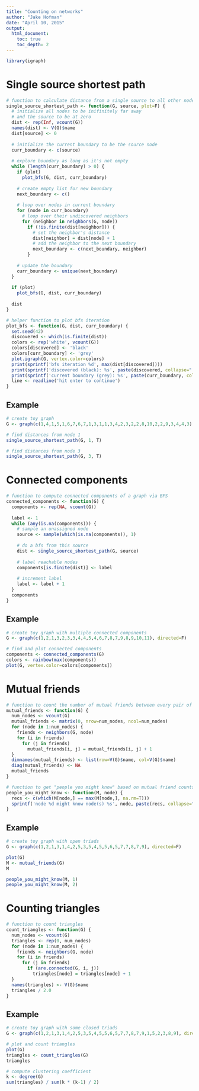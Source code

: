 ```yaml
---
title: "Counting on networks"
author: "Jake Hofman"
date: "April 10, 2015"
output:
  html_document:
    toc: true
    toc_depth: 2
---
```


```r
library(igraph)
```

# Single source shortest path
```r
# function to calculate distance from a single source to all other nodes via BFS
single_source_shortest_path <- function(G, source, plot=F) {
  # initialize all nodes to be inifinitely far away
  # and the source to be at zero
  dist <- rep(Inf, vcount(G))
  names(dist) <- V(G)$name
  dist[source] <- 0
  
  # initialize the current boundary to be the source node
  curr_boundary <- c(source)
  
  # explore boundary as long as it's not empty
  while (length(curr_boundary) > 0) {
    if (plot)
      plot_bfs(G, dist, curr_boundary)
    
    # create empty list for new boundary
    next_boundary <- c()
    
    # loop over nodes in current boundary
    for (node in curr_boundary)
      # loop over their undiscovered neighbors
      for (neighbor in neighbors(G, node))
        if (!is.finite(dist[neighbor])) {
          # set the neighbor's distance
          dist[neighbor] = dist[node] + 1
          # add the neighbor to the next boundary
          next_boundary <- c(next_boundary, neighbor)
        }
    
    # update the boundary
    curr_boundary <- unique(next_boundary)
  }
  
  if (plot)
    plot_bfs(G, dist, curr_boundary)
  
  dist
}

# helper function to plot bfs iteration
plot_bfs <- function(G, dist, curr_boundary) {
  set.seed(42)
  discovered <- which(is.finite(dist))
  colors <- rep('white', vcount(G))
  colors[discovered] <- 'black'
  colors[curr_boundary] <- 'grey'
  plot.igraph(G, vertex.color=colors)
  print(sprintf('bfs iteration %d', max(dist[discovered])))
  print(sprintf('discovered (black): %s', paste(discovered, collapse=" ")))
  print(sprintf('current boundary (grey): %s', paste(curr_boundary, collapse=" ")))
  line <- readline('hit enter to continue')
}

```

## Example
```r
# create toy graph
G <- graph(c(1,4,1,5,1,6,7,6,7,1,3,1,1,3,4,2,3,2,2,8,10,2,2,9,3,4,4,3), directed=T)

# find distances from node 1
single_source_shortest_path(G, 1, T)

# find distances from node 3
single_source_shortest_path(G, 3, T)
```

# Connected components
```r
# function to compute connected components of a graph via BFS
connected_components <- function(G) {
  components <- rep(NA, vcount(G))
  
  label <- 1
  while (any(is.na(components))) {
    # sample an unassigned node
    source <- sample(which(is.na(components)), 1)
    
    # do a bfs from this source
    dist <- single_source_shortest_path(G, source)
    
    # label reachable nodes
    components[is.finite(dist)] <- label
    
    # increment label
    label <- label + 1
  }
  components
}
```

## Example
```r
# create toy graph with multiple connected components
G <- graph(c(1,2,1,3,2,3,3,4,4,5,4,6,7,8,7,9,8,9,10,11), directed=F)

# find and plot connected components
components <- connected_components(G)
colors <- rainbow(max(components))
plot(G, vertex.color=colors[components])

```

# Mutual friends
```r
# function to count the number of mutual friends between every pair of nodes
mutual_friends <- function(G) {
  num_nodes <- vcount(G)
  mutual_friends <- matrix(0, nrow=num_nodes, ncol=num_nodes)
  for (node in 1:num_nodes) {
    friends <- neighbors(G, node)
    for (i in friends)
      for (j in friends)
        mutual_friends[i, j] = mutual_friends[i, j] + 1
  }
  dimnames(mutual_friends) <- list(row=V(G)$name, col=V(G)$name)
  diag(mutual_friends) <- NA
  mutual_friends
}

# function to get "people you might know" based on mutual friend counts
people_you_might_know <- function(M, node) {
  recs <- c(which(M[node,] == max(M[node,], na.rm=T)))
  sprintf('node %d might know node(s) %s', node, paste(recs, collapse=" and "))
}
```

## Example
```r
# create toy graph with open triads
G <- graph(c(1,2,1,3,1,4,2,5,3,5,4,5,5,6,5,7,7,8,7,9), directed=F)

plot(G)
M <- mutual_friends(G)
M

people_you_might_know(M, 1)
people_you_might_know(M, 2)
```


# Counting triangles
```r
# function to count triangles
count_triangles <- function(G) {
  num_nodes <- vcount(G)
  triangles <- rep(0, num_nodes)
  for (node in 1:num_nodes) {
    friends <- neighbors(G, node)
    for (i in friends)
      for (j in friends)
        if (are.connected(G, i, j))
          triangles[node] = triangles[node] + 1
  }
  names(triangles) <- V(G)$name
  triangles / 2.0
}
```

## Example
```r
# create toy graph with some closed triads
G <- graph(c(1,2,1,3,1,4,2,5,3,5,4,5,5,6,5,7,7,8,7,9,1,5,2,3,8,9), directed=F)

# plot and count triangles
plot(G)
triangles <- count_triangles(G)
triangles

# compute clustering coefficient
k <- degree(G)
sum(triangles) / sum(k * (k-1) / 2)
```